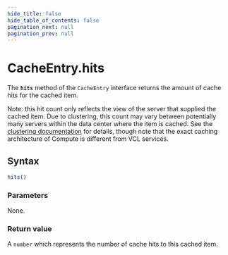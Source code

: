 ```yaml
---
hide_title: false
hide_table_of_contents: false
pagination_next: null
pagination_prev: null
---
```

# CacheEntry.hits

The **`hits`** method of the `CacheEntry` interface returns the amount of cache hits for the cached item.

Note: this hit count only reflects the view of the server that supplied the cached item. Due to clustering, this count may vary between potentially many servers within the data center where the item is cached. See the [clustering documentation](https://developer.fastly.com/learning/vcl/clustering/) for details, though note that the exact caching architecture of Compute is different from VCL services.

## Syntax

```js
hits()
```

### Parameters

None.

### Return value

A `number` which represents the number of cache hits to this cached item.
